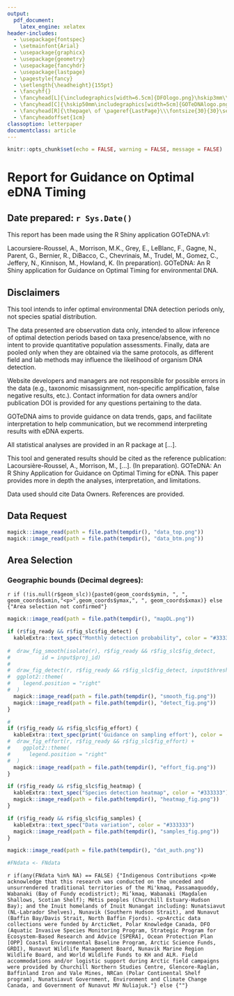 ```yaml
---
output: 
  pdf_document:
    latex_engine: xelatex
header-includes:
  - \usepackage{fontspec}
  - \setmainfont{Arial}
  - \usepackage{graphicx}
  - \usepackage{geometry}
  - \usepackage{fancyhdr}
  - \usepackage{lastpage}
  - \pagestyle{fancy}
  - \setlength{\headheight}{155pt}
  - \fancyhf{}
  - \fancyhead[L]{\includegraphics[width=6.5cm]{DFOlogo.png}\hskip3mm\\\fontsize{25}{25}\selectfont \textsc{}}
  - \fancyhead[C]{\hskip50mm\includegraphics[width=5cm]{GOTeDNAlogo.png}\\\fontsize{10}{10}\selectfont \textsc{}}
  - \fancyhead[R]{\thepage\ of \pageref{LastPage}\\\fontsize{30}{30}\selectfont \textsc{}}
  - \fancyheadoffset{1cm}
classoption: letterpaper
documentclass: article
---
```


```r
knitr::opts_chunk$set(echo = FALSE, warning = FALSE, message = FALSE)
```

\newgeometry{top=4cm}

# Report for Guidance on Optimal eDNA Timing

## Date prepared: `r Sys.Date()`

This report has been made using the R Shiny application GOTeDNA.v1:

Lacoursiere-Roussel, A., Morrison, M.K., Grey, E., LeBlanc, F., Gagne, N., Parent, G., Bernier, R., DiBacco, C., Chevrinais, M., Trudel, M., Gomez, C., Jeffery, N., Kinnison, M., Howland, K. (In preparation). GOTeDNA: An R Shiny application for Guidance on Optimal Timing for environmental DNA.

## Disclaimers

This tool intends to infer optimal environmental DNA detection periods only, not species spatial distribution.

The data presented are observation data only, intended to allow inference of optimal detection periods based on taxa presence/absence, with no intent to provide quantitative population assessments. Finally, data are pooled only when they are obtained via the same protocols, as different field and lab methods may influence the likelihood of organism DNA detection.

Website developers and managers are not responsible for possible errors in the data (e.g., taxonomic misassignment, non-specific amplification, false negative results, etc.). Contact information for data owners and/or publication DOI is provided for any questions pertaining to the data.

GOTeDNA aims to provide guidance on data trends, gaps, and facilitate interpretation to help communication, but we recommend interpreting results with eDNA experts.

All statistical analyses are provided in an R package at […].

This tool and generated results should be cited as the reference publication: Lacoursière-Roussel, A., Morrison, M., […]. (In preparation). GOTeDNA: An R Shiny Application for Guidance on Optimal Timing for eDNA. This paper provides more in depth the analyses, interpretation, and limitations.

Data used should cite Data Owners. References are provided.

\newpage

## Data Request
```r
magick::image_read(path = file.path(tempdir(), "data_top.png"))
magick::image_read(path = file.path(tempdir(), "data_btm.png"))
```

## Area Selection

### Geographic bounds (Decimal degrees):
`r if (!is.null(r$geom_slc)){paste0(geom_coords$ymin, ", ", geom_coords$xmin,"<p>",geom_coords$ymax,", ", geom_coords$xmax)} else {"Area selection not confirmed"}`


```r
magick::image_read(path = file.path(tempdir(), "mapDL.png"))
```

\newpage

```r
if (r$fig_ready && r$fig_slc$fig_detect) {
  kableExtra::text_spec("Monthly detection probability", color = "#333333")
  
#  draw_fig_smooth(isolate(r), r$fig_ready && r$fig_slc$fig_detect,
#          id = input$proj_id) 
#  
#  draw_fig_detect(r, r$fig_ready && r$fig_slc$fig_detect, input$threshold) +
#  ggplot2::theme(
#    legend.position = "right"
#  )
  magick::image_read(path = file.path(tempdir(), "smooth_fig.png"))
  magick::image_read(path = file.path(tempdir(), "detect_fig.png"))
}

```

\newpage


```r
#
if (r$fig_ready && r$fig_slc$fig_effort) {
  kableExtra::text_spec(print('Guidance on sampling effort'), color = '#333333')
#  draw_fig_effort(r, r$fig_ready && r$fig_slc$fig_effort) +
#    ggplot2::theme(
#      legend.position = "right"
#  )
  magick::image_read(path = file.path(tempdir(), "effort_fig.png"))
} 
```

\newpage
```r

if (r$fig_ready && r$fig_slc$fig_heatmap) {
  kableExtra::text_spec("Species detection heatmap", color = "#333333")
  magick::image_read(path = file.path(tempdir(), "heatmap_fig.png"))
}

```

\newpage
```r

if (r$fig_ready && r$fig_slc$fig_samples) {
  kableExtra::text_spec("Data variation", color = "#333333")
  magick::image_read(path = file.path(tempdir(), "samples_fig.png"))
}
```

\newpage

```r
magick::image_read(path = file.path(tempdir(), "dat_auth.png"))
```

```r
#FNdata <- FNdata
``` 
`r if(any(FNdata %in% NA) == FALSE) {"Indigenous Contributions <p>We acknowledge that this research was conducted on the unceded and unsurrendered traditional territories of the Mi'kmaq, Passamaquoddy, Wabanaki (Bay of Fundy ecodistrict); Mi’kmaq, Wabanaki (Magdalen Shallows, Scotian Shelf); Métis peoples (Churchill Estuary-Hudson Bay); and the Inuit homelands of Inuit Nunangat including: Nunatsiavut (NL-Labrador Shelves), Nunavik (Southern Hudson Strait), and Nunavut (Baffin Bay/Davis Strait, North Baffin Fjords). <p>Arctic data collections were funded by ArcticNet, Polar Knowledge Canada, DFO (Aquatic Invasive Species Monitoring Program, Strategic Program for Ecosystem-Based Research and Advice [SPERA], Ocean Protection Plan [OPP] Coastal Environmental Baseline Program, Arctic Science Funds, GRDI), Nunavut Wildlife Management Board, Nunavik Marine Region Wildlife Board, and World Wildlife Funds to KH and ALR. Field accommodations and/or logistic support during Arctic field campaigns were provided by Churchill Northern Studies Centre, Glencore-Raglan, Baffinland Iron and Vale Mines, NRCan (Polar Continental Shelf program), Nunatsiavut Government, Environment and Climate Change Canada, and Government of Nunavut MV Nuliajuk."} else {""}`

